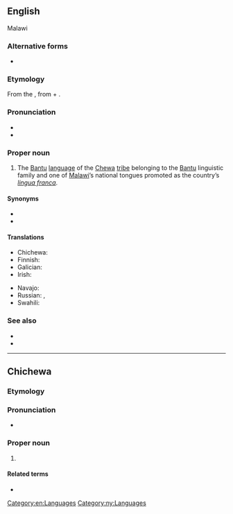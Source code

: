 {{also|Chicheŵa}}
==English==
Malawi{{wikipedia|Chewa language}}

===Alternative forms===
* {{l|en|Chicheŵa}}

===Etymology===
From the {{etyl|ny|en}} {{m|ny|Chichewa|Chicheŵa}}, from {{m|ny|chi-||language}} + {{m|ny|Chewa|Cheŵa}}.

===Pronunciation===
* {{IPA|/tʃɪˈtʃɛwə/|lang=en}}
* {{audio|en-us-Chichewa.ogg|Audio (US)|lang=en}}

===Proper noun===
{{en-proper noun}}

# The [[Bantu]] [[language]] of the [[Chewa]] [[tribe]] belonging to the [[Bantu]] linguistic family and one of [[Malawi]]’s national tongues promoted as the country’s ''[[lingua franca]]''.

====Synonyms====
* {{l|en|Nyanja}}
* {{l|en|Chewa}}

====Translations====
{{trans-top|language}}
* Chichewa: {{t|ny|Chicheŵa}}
* Finnish: {{t+|fi|njandža}}
* Galician: {{t|gl|chichewa}}
* Irish: {{t|ga|Siséivis|f}}
{{trans-mid}}
* Navajo: {{t|nv|Chéwa bizaad}}
* Russian: {{t+|ru|нья́нджа|m}}, {{t|ru|че́ва|m}}
* Swahili: {{t|sw|Kinyanja}}
{{trans-bottom}}

===See also===
* {{langcat|ny}}
* {{ISO 639|link=Ethnologue|1code=ny|code=nya}}

[[Category:en:Languages]]

----

==Chichewa==

===Etymology===
{{prefix|chi|Mchewa|alt2=Chewa|t1=language prefix|lang=ny}}

===Pronunciation===
* {{ny-IPA|Chicheŵá}}

===Proper noun===
{{ny-proper noun|h=Chicheŵá}}

# {{l|en|Chichewa}}

====Related terms====
*{{l|ny|Mchewa}}

[[Category:ny:Languages]]